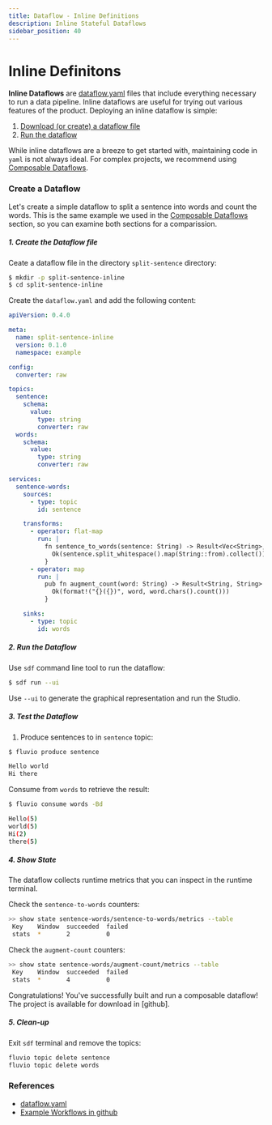 ```yaml
---
title: Dataflow - Inline Definitions
description: Inline Stateful Dataflows
sidebar_position: 40
---
```


# Inline Definitons

**Inline Dataflows** are [dataflow.yaml] files that include everything necessary to run a data pipeline. Inline dataflows are useful for trying out various features of the product. Deploying an inline dataflow is simple:

1. [Download (or create) a dataflow file](#1-create-the-dataflow-file)
2. [Run the dataflow](#2-run-the-dataflow)

While inline dataflows are a breeze to get started with, maintaining code in `yaml` is not always ideal. For complex projects, we recommend using [Composable Dataflows].


### Create a Dataflow

Let's create a simple dataflow to split a sentence into words and count the words. This is the same example we used in the [Composable Dataflows] section, so you can examine both sections for a comparission.

##### 1. Create the Dataflow file

Ceate a dataflow file in the directory `split-sentence` directory:

```bash
$ mkdir -p split-sentence-inline
$ cd split-sentence-inline
```

Create the `dataflow.yaml` and add the following content:

```yaml title="dataflow.yaml"
apiVersion: 0.4.0

meta:
  name: split-sentence-inline
  version: 0.1.0
  namespace: example

config:
  converter: raw

topics:
  sentence:
    schema:
      value:
        type: string
        converter: raw
  words:
    schema:
      value:
        type: string
        converter: raw

services:
  sentence-words:
    sources:
      - type: topic
        id: sentence

    transforms:
      - operator: flat-map
        run: |
          fn sentence_to_words(sentence: String) -> Result<Vec<String>, String> {
            Ok(sentence.split_whitespace().map(String::from).collect())
          }
      - operator: map
        run: |
          pub fn augment_count(word: String) -> Result<String, String> {
            Ok(format!("{}({})", word, word.chars().count()))
          }

    sinks:
      - type: topic
        id: words
```

##### 2. Run the Dataflow

Use `sdf` command line tool to run the dataflow:

```bash
$ sdf run --ui
```

Use `--ui` to generate the graphical representation and run the Studio.

##### 3. Test the Dataflow

1. Produce sentences to in `sentence` topic:

```bash copy="fl"
$ fluvio produce sentence
```


```bash
Hello world
Hi there
```

Consume from `words` to retrieve the result:

```bash copy="fl"
$ fluvio consume words -Bd
```

```bash
Hello(5)
world(5)
Hi(2)
there(5)
```

##### 4. Show State

The dataflow collects runtime metrics that you can inspect in the runtime terminal.

Check the `sentence-to-words` counters:

```bash copy="fl"
>> show state sentence-words/sentence-to-words/metrics --table
 Key    Window  succeeded  failed
 stats  *       2          0
```

Check the `augment-count` counters:

```bash copy="fl"
>> show state sentence-words/augment-count/metrics --table
 Key    Window  succeeded  failed
 stats  *       4          0
```

Congratulations! You've successfully built and run a composable dataflow! The project is available for download in [github].

##### 5. Clean-up

Exit `sdf` terminal and remove the topics:

```bash
fluvio topic delete sentence
fluvio topic delete words
```


### References

* [dataflow.yaml]
* <a href="https://github.com/infinyon/stateful-dataflows-examples/" target="_blank">Example Workflows in github</a>

[Composable Dataflows]: /sdf/stateful-dataflows/composable-dataflows/
[dataflow.yaml]: /sdf/dataflow-yaml
